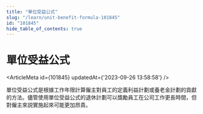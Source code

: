 ```yaml
---
title: "單位受益公式"
slug: "/learn/unit-benefit-formula-101845"
id: "101845"
hide_table_of_contents: true
---
```



# 單位受益公式

<ArticleMeta id={101845} updatedAt={'2023-09-26 13:58:58'} />
<div className='border-solid border-b border-t-0 my-4 border-[var(--ifm-color-gray-300)]' />

單位受益公式是根據工作年限計算僱主對員工的定義利益計劃或養老金計劃的貢獻的方法。儘管使用單位受益公式的退休計劃可以獎勵員工在公司工作更長時間，但對僱主來説實施起來可能更加昂貴。
